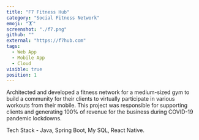 ```yaml
---
title: "F7 Fitness Hub"
category: "Social Fitness Network"
emoji: "🏋️"
screenshot: "./f7.png"
github: ""
external: "https://f7hub.com"
tags:
  - Web App
  - Mobile App
  - Cloud
visible: true
position: 1
---
```

Architected and developed a fitness network for a medium-sized gym to build a community for their clients to virtually participate in various workouts from their mobile. This project was responsible for supporting clients and generating 100% of revenue for the business during COVID-19 pandemic lockdowns. 

Tech Stack - Java, Spring Boot, My SQL, React Native.